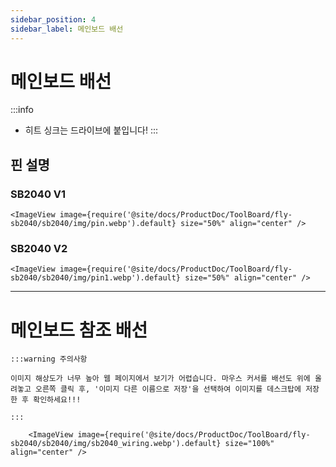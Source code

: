 ```yaml
---
sidebar_position: 4
sidebar_label: 메인보드 배선
---
```




# 메인보드 배선

:::info
* 히트 싱크는 드라이브에 붙입니다!
:::


## 핀 설명

### SB2040 V1
    <ImageView image={require('@site/docs/ProductDoc/ToolBoard/fly-sb2040/sb2040/img/pin.webp').default} size="50%" align="center" />

### SB2040 V2
    <ImageView image={require('@site/docs/ProductDoc/ToolBoard/fly-sb2040/sb2040/img/pin1.webp').default} size="50%" align="center" />

---

# 메인보드 참조 배선

    :::warning 주의사항

    이미지 해상도가 너무 높아 웹 페이지에서 보기가 어렵습니다. 마우스 커서를 배선도 위에 올려놓고 오른쪽 클릭 후, '이미지 다른 이름으로 저장'을 선택하여 이미지를 데스크탑에 저장한 후 확인하세요!!!

    :::

        <ImageView image={require('@site/docs/ProductDoc/ToolBoard/fly-sb2040/sb2040/img/sb2040_wiring.webp').default} size="100%" align="center" />